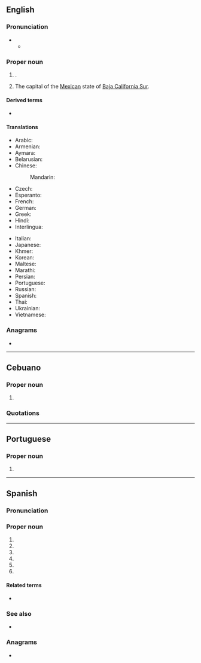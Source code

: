 ==English==
{{wikipedia}}

===Pronunciation===
* {{IPA|en|/lə ˈpæz/}}
** {{audio|en|LL-Q1860 (eng)-Vealhurl-La Paz.wav|Audio (UK)}}

===Proper noun===
{{en-proper noun|head=La Paz}}

# {{place|en|capital city|c/Bolivia}}.
# The capital of the [[Mexico|Mexican]] state of [[Baja California Sur]].

====Derived terms====
* {{l|en|La Paz County}}

====Translations====
{{trans-top|capital city of Bolivia}}
* Arabic: {{t|ar|لَابَاز|f}}
* Armenian: {{t+|hy|Լա Պաս}}
* Aymara: {{t|ay|Chuqiyapu}}
* Belarusian: {{t|be|Ла-Па́с|m}}
* Chinese:
*: Mandarin: {{t+|cmn|拉巴斯|tr=Lābāsī}}
* Czech: {{t+|cs|La Paz}}
* Esperanto: {{t|eo|La-Pazo}}
* French: {{t+|fr|La Paz|f}}
* German: {{t+|de|La Paz}}
* Greek: {{t|el|Λα Παζ}}
* Hindi: {{t|hi|ला पाज़|m}}
* Interlingua: {{t|ia|La Paz}}
{{trans-mid}}
* Italian: {{t|it|La Paz|f}}
* Japanese: {{t|ja|ラパス|tr=Rapasu}}
* Khmer: {{t+|km|ឡាប៉ាស}}
* Korean: {{t|ko|^라파스}}
* Maltese: {{t|mt|La Paz}}
* Marathi: {{t|mr|ला पाज|n}}
* Persian: {{t|fa|لاپاز|tr=lâpâz}}
* Portuguese: {{t|pt|La Paz|f}}
* Russian: {{t+|ru|Ла-Па́с|m}}
* Spanish: {{t+|es|La Paz|f}}
* Thai: {{t|th|ลาปาซ}}
* Ukrainian: {{t|uk|Ла-Па́с|m}}
* Vietnamese: {{t|vi|La Pa-xơ}}
{{trans-bottom}}

===Anagrams===
* {{anagrams|en|a=aalpz|Plaza|plaza}}

----

==Cebuano==

===Proper noun===
{{head|ceb|proper noun|head=La Paz}}

# {{place|ceb|barangay|city/Bogo|p/Cebu|c/Philippines}}

===Quotations===
{{seeCites|ceb}}

{{topics|ceb|Barangays of Bogo, Cebu, Philippines}}

----

==Portuguese==

===Proper noun===
{{pt-proper noun|f}}

# {{place|pt|capital city|c/Bolivia|t=La Paz}}

----

==Spanish==
{{wikipedia|la Paz|La Paz (Bolivia)|lang=es}}
{{wikipedia|La Paz (Baja California Sur)|lang=es}}

===Pronunciation===
{{es-IPA}}

===Proper noun===
{{es-proper noun|f|head=[[la|La]] [[paz|Paz]]}}

# {{place|es|capital city|c/Bolivia|t=La Paz}}
# {{place|es|department|c/Bolivia|t=La Paz}}
# {{place|es|department|c/Honduras|t=La Paz}}
# {{place|es|city/department capital|dept/La Paz|c/Honduras|t=La Paz}}
# {{place|es|department|c/El Salvador|t=La Paz}}
# {{place|es|capital city|state/Baja California Sur|c/Mexico|t=La Paz}}

====Related terms====
* {{l|es|paceño}}

===See also===
* {{l|es|Sucre}}

===Anagrams===
* {{l|es|plaza}}
{{C|es|Bolivia}}